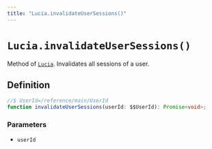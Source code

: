 ```yaml
---
title: "Lucia.invalidateUserSessions()"
---
```


# `Lucia.invalidateUserSessions()`

Method of [`Lucia`](/reference/main/Lucia). Invalidates all sessions of a user.

## Definition

```ts
//$ UserId=/reference/main/UserId
function invalidateUserSessions(userId: $$UserId): Promise<void>;
```

### Parameters

- `userId`
